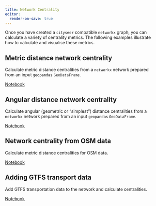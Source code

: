 ```yaml
---
title: Network Centrality
editor:
  render-on-save: true
---
```


Once you have created a `cityseer` compatible `networkx` graph, you can calculate a variety of centrality metrics. The following examples illustrate how to calculate and visualise these metrics.

## Metric distance network centrality

Calculate metric distance centralities from a `networkx` network prepared from an input `geopandas` `GeoDataFrame`.

[Notebook](shortest_metric_centrality.ipynb)

## Angular distance network centrality

Calculate angular (geometric or "simplest") distance centralities from a `networkx` network prepared from an input `geopandas` `GeoDataFrame`.

[Notebook](simplest_angular_centrality.ipynb)

## Network centrality from OSM data

Calculate metric distance centralities for OSM data.

[Notebook](osm_centrality.ipynb)

## Adding GTFS transport data

Add GTFS transportation data to the network and calculate centralities.

[Notebook](gtfs_metro.ipynb)
